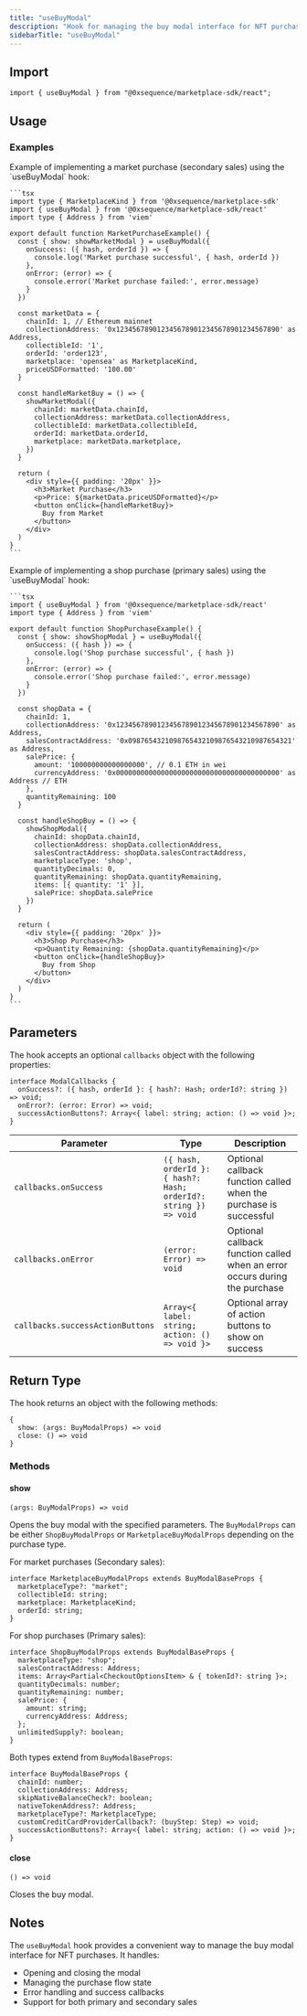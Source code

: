 ```yaml
---
title: "useBuyModal"
description: "Hook for managing the buy modal interface for NFT purchases"
sidebarTitle: "useBuyModal"
---
```


## Import

```tsx
import { useBuyModal } from "@0xsequence/marketplace-sdk/react";
```

## Usage

### Examples

<Tabs>
  <Tab title="Market Purchase">
    Example of implementing a market purchase (secondary sales) using the `useBuyModal` hook:

    ```tsx
    import type { MarketplaceKind } from '@0xsequence/marketplace-sdk'
    import { useBuyModal } from '@0xsequence/marketplace-sdk/react'
    import type { Address } from 'viem'

    export default function MarketPurchaseExample() {
      const { show: showMarketModal } = useBuyModal({
        onSuccess: ({ hash, orderId }) => {
          console.log('Market purchase successful', { hash, orderId })
        },
        onError: (error) => {
          console.error('Market purchase failed:', error.message)
        }
      })

      const marketData = {
        chainId: 1, // Ethereum mainnet
        collectionAddress: '0x1234567890123456789012345678901234567890' as Address,
        collectibleId: '1',
        orderId: 'order123',
        marketplace: 'opensea' as MarketplaceKind,
        priceUSDFormatted: '100.00'
      }

      const handleMarketBuy = () => {
        showMarketModal({
          chainId: marketData.chainId,
          collectionAddress: marketData.collectionAddress,
          collectibleId: marketData.collectibleId,
          orderId: marketData.orderId,
          marketplace: marketData.marketplace,
        })
      }

      return (
        <div style={{ padding: '20px' }}>
          <h3>Market Purchase</h3>
          <p>Price: ${marketData.priceUSDFormatted}</p>
          <button onClick={handleMarketBuy}>
            Buy from Market
          </button>
        </div>
      )
    }
    ```

  </Tab>
  <Tab title="Shop Purchase">
    Example of implementing a shop purchase (primary sales) using the `useBuyModal` hook:

    ```tsx
    import { useBuyModal } from '@0xsequence/marketplace-sdk/react'
    import type { Address } from 'viem'

    export default function ShopPurchaseExample() {
      const { show: showShopModal } = useBuyModal({
        onSuccess: ({ hash }) => {
          console.log('Shop purchase successful', { hash })
        },
        onError: (error) => {
          console.error('Shop purchase failed:', error.message)
        }
      })

      const shopData = {
        chainId: 1,
        collectionAddress: '0x1234567890123456789012345678901234567890' as Address,
        salesContractAddress: '0x0987654321098765432109876543210987654321' as Address,
        salePrice: {
          amount: '100000000000000000', // 0.1 ETH in wei
          currencyAddress: '0x0000000000000000000000000000000000000000' as Address // ETH
        },
        quantityRemaining: 100
      }

      const handleShopBuy = () => {
        showShopModal({
          chainId: shopData.chainId,
          collectionAddress: shopData.collectionAddress,
          salesContractAddress: shopData.salesContractAddress,
          marketplaceType: 'shop',
          quantityDecimals: 0,
          quantityRemaining: shopData.quantityRemaining,
          items: [{ quantity: '1' }],
          salePrice: shopData.salePrice
        })
      }

      return (
        <div style={{ padding: '20px' }}>
          <h3>Shop Purchase</h3>
          <p>Quantity Remaining: {shopData.quantityRemaining}</p>
          <button onClick={handleShopBuy}>
            Buy from Shop
          </button>
        </div>
      )
    }
    ```

  </Tab>
</Tabs>

## Parameters

The hook accepts an optional `callbacks` object with the following properties:

```tsx
interface ModalCallbacks {
  onSuccess?: ({ hash, orderId }: { hash?: Hash; orderId?: string }) => void;
  onError?: (error: Error) => void;
  successActionButtons?: Array<{ label: string; action: () => void }>;
}
```

| Parameter                        | Type                                                             | Description                                                                |
| -------------------------------- | ---------------------------------------------------------------- | -------------------------------------------------------------------------- |
| `callbacks.onSuccess`            | `({ hash, orderId }: { hash?: Hash; orderId?: string }) => void` | Optional callback function called when the purchase is successful          |
| `callbacks.onError`              | `(error: Error) => void`                                         | Optional callback function called when an error occurs during the purchase |
| `callbacks.successActionButtons` | `Array<{ label: string; action: () => void }>`                   | Optional array of action buttons to show on success                        |

## Return Type

The hook returns an object with the following methods:

```tsx
{
  show: (args: BuyModalProps) => void
  close: () => void
}
```

### Methods

#### show

`(args: BuyModalProps) => void`

Opens the buy modal with the specified parameters. The `BuyModalProps` can be either `ShopBuyModalProps` or `MarketplaceBuyModalProps` depending on the purchase type.

For market purchases (Secondary sales):

```tsx
interface MarketplaceBuyModalProps extends BuyModalBaseProps {
  marketplaceType?: "market";
  collectibleId: string;
  marketplace: MarketplaceKind;
  orderId: string;
}
```

For shop purchases (Primary sales):

```tsx
interface ShopBuyModalProps extends BuyModalBaseProps {
  marketplaceType: "shop";
  salesContractAddress: Address;
  items: Array<Partial<CheckoutOptionsItem> & { tokenId?: string }>;
  quantityDecimals: number;
  quantityRemaining: number;
  salePrice: {
    amount: string;
    currencyAddress: Address;
  };
  unlimitedSupply?: boolean;
}
```

Both types extend from `BuyModalBaseProps`:

```tsx
interface BuyModalBaseProps {
  chainId: number;
  collectionAddress: Address;
  skipNativeBalanceCheck?: boolean;
  nativeTokenAddress?: Address;
  marketplaceType?: MarketplaceType;
  customCreditCardProviderCallback?: (buyStep: Step) => void;
  successActionButtons?: Array<{ label: string; action: () => void }>;
}
```

#### close

`() => void`

Closes the buy modal.

## Notes

The `useBuyModal` hook provides a convenient way to manage the buy modal interface for NFT purchases. It handles:

- Opening and closing the modal
- Managing the purchase flow state
- Error handling and success callbacks
- Support for both primary and secondary sales
